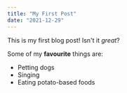 ```yaml
---
title: "My First Post"
date: "2021-12-29"
---
```


This is my first blog post! Isn't it *great*?

Some of my **favourite** things are:

* Petting dogs
* Singing
* Eating potato-based foods